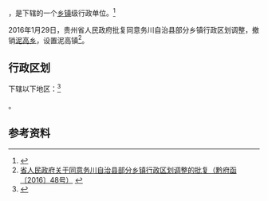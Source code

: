 {{中国乡级行政区|52/03/26/200/000}}

'''{{PAGENAMEBASE}}'''，是{{PRC admin/fullname|52/03/26/200/000|3}}下辖的一个[[乡镇|乡镇]]级行政单位。<ref>{{PRC admin/ref sgc|{{PRC admin/parent|52/03/26/200/000}}}}</ref>

2016年1月29日，贵州省人民政府批复同意务川自治县部分乡镇行政区划调整，撤销[[泥高乡|泥高乡]]，设置泥高镇<ref>[http://www.gzgov.gov.cn/xxgk/zfxxgkpt/szfxxgkml/201602/t20160218_374850.html 省人民政府关于同意务川自治县部分乡镇行政区划调整的批复（黔府函〔2016〕48号）] {{webarchive|url=https://web.archive.org/web/20170902053424/http://www.gzgov.gov.cn/xxgk/zfxxgkpt/szfxxgkml/201602/t20160218_374850.html |date=2017-09-02 }}</ref>。

== 行政区划 ==

{{PAGENAMEBASE}}下辖以下地区：<ref>{{PRC admin/ref sgc|52/03/26/200/000}}</ref>

{{PRC admin/children|52/03/26/200/000}}。

== 参考资料 ==

{{reflist}}

{{行政区划小作品}}
{{PRC admin/navcat|52/03/26/200/000}}